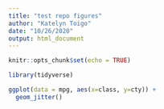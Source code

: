 ```yaml
---
title: "test repo figures"
author: "Katelyn Toigo"
date: "10/26/2020"
output: html_document
---
```


```r
knitr::opts_chunk$set(echo = TRUE)

library(tidyverse)
```


```r
ggplot(data = mpg, aes(x=class, y=cty)) +
  geom_jitter()
```

